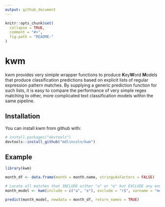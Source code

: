 ```yaml
---
output: github_document
---
```


<!-- README.md is generated from README.Rmd. Please edit that file -->

```r
knitr::opts_chunk$set(
  collapse = TRUE,
  comment = "#>",
  fig.path = "README-"
)
```

# kwm

kwm provides very simiple wrapper functions to produce **K**ey**W**ord **M**odels that produce classification predictions based on explicit lists of regular expression pattern matches. 
By supplying a generic prediction function for such lists, it is easy to compare the performance of very simple regex matching to other, more complicated text classification models within the same pipeline.

## Installation

You can install kwm from github with:

```r
# install.packages("devtools")
devtools::install_github("mdlincoln/kwm")
```

## Example

```r
library(kwm)

month_df <- data.frame(month = month.name, stringsAsFactors = FALSE)

# Locate all matches that INCLUDE either "a" or "e" but EXCLUDE any ending in "r"
month_model <- kwm(include = c("a", "e"), exclude = "r$", varname = "month")

predict(month_model, newdata = month_df, return_names = TRUE)
```
